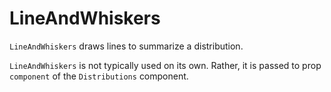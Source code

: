 
# LineAndWhiskers

<Meta title="Addons/Band/Distributions/LineAndWhiskers" />

`LineAndWhiskers` draws lines to summarize a distribution.

<ArgsTable of={LineAndWhiskers} />

`LineAndWhiskers` is not typically used on its own.
Rather, it is passed to prop `component` of the `Distributions` component.
